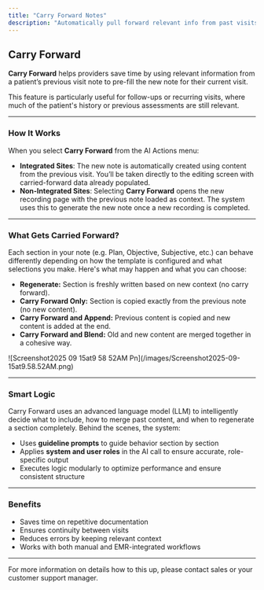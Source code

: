 ```yaml
---
title: "Carry Forward Notes"
description: "Automatically pull forward relevant info from past visits into your new note."
---
```


## Carry Forward

**Carry Forward** helps providers save time by using relevant information from a patient’s previous visit note to pre-fill the new note for their current visit.

This feature is particularly useful for follow-ups or recurring visits, where much of the patient's history or previous assessments are still relevant.

---

### How It Works

When you select **Carry Forward** from the AI Actions menu:

- **Integrated Sites**:
  The new note is automatically created using content from the previous visit. You’ll be taken directly to the editing screen with carried-forward data already populated.
- **Non-Integrated Sites**:
  Selecting **Carry Forward** opens the new recording page with the previous note loaded as context. The system uses this to generate the new note once a new recording is completed.

---

### What Gets Carried Forward?

Each section in your note (e.g. Plan, Objective, Subjective, etc.) can behave differently depending on how the template is configured and what selections you make. Here's what may happen and what you can choose:

- **Regenerate:** Section is freshly written based on new context (no carry forward).
- **Carry Forward Only:** Section is copied exactly from the previous note (no new content).
- **Carry Forward and Append:** Previous content is copied and new content is added at the end.
- **Carry Forward and Blend:** Old and new content are merged together in a cohesive way.

<Frame>
  ![Screenshot2025 09 15at9 58 52AM Pn](/images/Screenshot2025-09-15at9.58.52AM.png)
</Frame>

---

### Smart Logic

Carry Forward uses an advanced language model (LLM) to intelligently decide what to include, how to merge past content, and when to regenerate a section completely. Behind the scenes, the system:

- Uses **guideline prompts** to guide behavior section by section
- Applies **system and user roles** in the AI call to ensure accurate, role-specific output
- Executes logic modularly to optimize performance and ensure consistent structure

---

### Benefits

- Saves time on repetitive documentation
- Ensures continuity between visits
- Reduces errors by keeping relevant context
- Works with both manual and EMR-integrated workflows

---

<Info>
  For more information on details how to this up, please contact sales or your customer support manager.
</Info>
